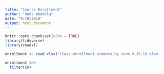 ```yaml
---
title: "Course Enrollment"
author: "Hoda Abdalla"
date: "9/19/2019"
output: html_document
---
```


```r
knitr::opts_chunk$set(echo = TRUE)
library(tidyverse)
library(readxl)
```

```r
enrollment <- read_xlsx("class_enrollment_summary_by_term_9.19.19.xlsx")

enrollment %>%
  filter(co)

```



